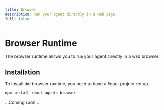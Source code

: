 ```yaml
---
title: Browser
description: Run your agent directly in a web page.
full: false
---
```


# Browser Runtime

The browser runtime allows you to run your agent directly in a web browser.

## Installation

To install the browser runtime, you need to have a React project set up.

```bash
npm install react-agents-browser
```

...Coming soon...